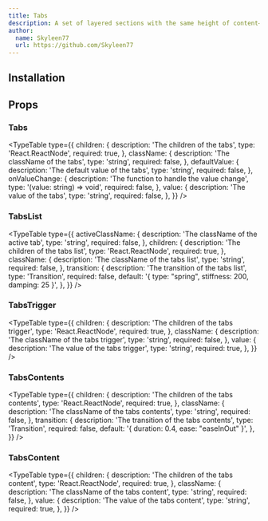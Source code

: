 ```yaml
---
title: Tabs
description: A set of layered sections with the same height of content—known as tab panels—that are displayed one at a time.
author:
  name: Skyleen77
  url: https://github.com/Skyleen77
---
```


<ComponentPreview name="tabs-demo" />

## Installation

<ComponentInstallation name="tabs" />

## Props

### Tabs

<TypeTable
  type={{
    children: {
      description: 'The children of the tabs',
      type: 'React.ReactNode',
      required: true,
    },
    className: {
      description: 'The className of the tabs',
      type: 'string',
      required: false,
    },
    defaultValue: {
      description: 'The default value of the tabs',
      type: 'string',
      required: false,
    },
    onValueChange: {
      description: 'The function to handle the value change',
      type: '(value: string) => void',
      required: false,
    },
    value: {
      description: 'The value of the tabs',
      type: 'string',
      required: false,
    },
  }}
/>

### TabsList

<TypeTable
  type={{
    activeClassName: {
      description: 'The className of the active tab',
      type: 'string',
      required: false,
    },
    children: {
      description: 'The children of the tabs list',
      type: 'React.ReactNode',
      required: true,
    },
    className: {
      description: 'The className of the tabs list',
      type: 'string',
      required: false,
    },
    transition: {
      description: 'The transition of the tabs list',
      type: 'Transition',
      required: false,
      default: '{ type: "spring", stiffness: 200, damping: 25 }',
    },
  }}
/>

### TabsTrigger

<TypeTable
  type={{
    children: {
      description: 'The children of the tabs trigger',
      type: 'React.ReactNode',
      required: true,
    },
    className: {
      description: 'The className of the tabs trigger',
      type: 'string',
      required: false,
    },
    value: {
      description: 'The value of the tabs trigger',
      type: 'string',
      required: true,
    },
  }}
/>

### TabsContents

<TypeTable
  type={{
    children: {
      description: 'The children of the tabs contents',
      type: 'React.ReactNode',
      required: true,
    },
    className: {
      description: 'The className of the tabs contents',
      type: 'string',
      required: false,
    },
    transition: {
      description: 'The transition of the tabs contents',
      type: 'Transition',
      required: false,
      default: '{ duration: 0.4, ease: "easeInOut" }',
    },
  }}
/>

### TabsContent

<TypeTable
  type={{
    children: {
      description: 'The children of the tabs content',
      type: 'React.ReactNode',
      required: true,
    },
    className: {
      description: 'The className of the tabs content',
      type: 'string',
      required: false,
    },
    value: {
      description: 'The value of the tabs content',
      type: 'string',
      required: true,
    },
  }}
/>
